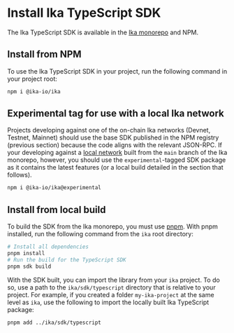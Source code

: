 # Install Ika TypeScript SDK

The Ika TypeScript SDK is available in the
[Ika monorepo](https://github.com/MystenLabs/sui/tree/main/sdk) and NPM.

## Install from NPM

To use the Ika TypeScript SDK in your project, run the following command in your project root:

```sh npm2yarn
npm i @ika-io/ika
```

## Experimental tag for use with a local Ika network

Projects developing against one of the on-chain Ika networks (Devnet, Testnet, Mainnet) should use
the base SDK published in the NPM registry (previous section) because the code aligns with the
relevant JSON-RPC. If your developing against a
[local network](https://docs.ika.io/guides/developer/getting-started/local-network) built from the
`main` branch of the Ika monorepo, however, you should use the `experimental`-tagged SDK package as
it contains the latest features (or a local build detailed in the section that follows).

```sh npm2yarn
npm i @ika-io/ika@experimental
```

## Install from local build

To build the SDK from the Ika monorepo, you must use [pnpm](https://pnpm.io/). With pnpm installed,
run the following command from the `ika` root directory:

```bash
# Install all dependencies
pnpm install
# Run the build for the TypeScript SDK
pnpm sdk build
```

With the SDK built, you can import the library from your `ika` project. To do so, use a path to the
`ika/sdk/typescript` directory that is relative to your project. For example, if you created a
folder `my-ika-project` at the same level as `ika`, use the following to import the locally built
Ika TypeScript package:

```bash
pnpm add ../ika/sdk/typescript
```

